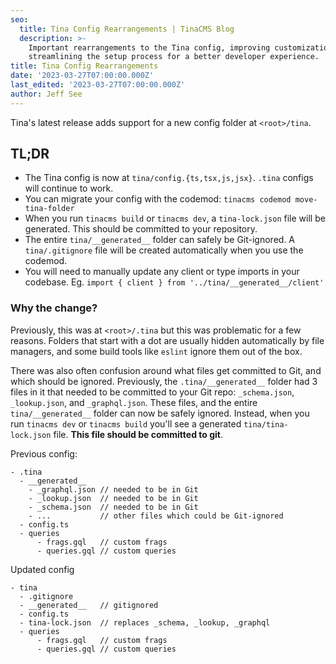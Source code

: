 ```yaml
---
seo:
  title: Tina Config Rearrangements | TinaCMS Blog
  description: >-
    Important rearrangements to the Tina config, improving customization and
    streamlining the setup process for a better developer experience.
title: Tina Config Rearrangements
date: '2023-03-27T07:00:00.000Z'
last_edited: '2023-03-27T07:00:00.000Z'
author: Jeff See
---
```


Tina's latest release adds support for a new config folder at `<root>/tina`.

## TL;DR

* The Tina config is now at `tina/config.{ts,tsx,js,jsx}`. `.tina` configs will continue to work.
* You can migrate your config with the codemod: `tinacms codemod move-tina-folder`
* When you run `tinacms build` or `tinacms dev`, a `tina-lock.json` file will be generated. This should be committed to your repository.
* The entire `tina/__generated__` folder can safely be Git-ignored. A `tina/.gitignore` file will be created automatically when you use the codemod.
* You will need to manually update any client or type imports in your codebase. Eg. `import { client } from '../tina/__generated__/client'`

### Why the change?

Previously, this was at `<root>/.tina` but this was problematic for a few reasons. Folders that start with a dot are usually hidden automatically by file managers, and some build tools like `eslint` ignore them out of the box.

There was also often confusion around what files get committed to Git, and which should be ignored. Previously, the `.tina/__generated__` folder had 3 files in it that needed to be committed to your Git repo: `_schema.json`, `_lookup.json`, and `_graphql.json`. These files, and the entire `tina/__generated__` folder can now be safely ignored. Instead, when you run `tinacms dev` or `tinacms build` you'll see a generated `tina/tina-lock.json` file. **This file should be committed to git**.

Previous config:

```
- .tina
  - __generated__
    - _graphql.json // needed to be in Git
    - _lookup.json  // needed to be in Git
    - _schema.json  // needed to be in Git
    - ...           // other files which could be Git-ignored
  - config.ts
  - queries
      - frags.gql   // custom frags
      - queries.gql // custom queries
```

Updated config

```
- tina
  - .gitignore
  - __generated__   // gitignored
  - config.ts
  - tina-lock.json  // replaces _schema, _lookup, _graphql
  - queries
      - frags.gql   // custom frags
      - queries.gql // custom queries
```
